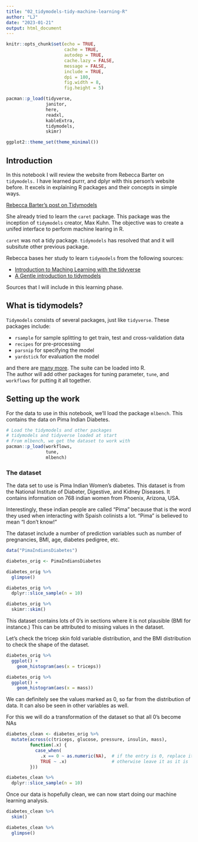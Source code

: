 ```yaml
---
title: "02_tidymodels-tidy-machine-learning-R"
author: "LJ"
date: "2023-01-21"
output: html_document
---
```


```r
knitr::opts_chunk$set(echo = TRUE, 
                      cache = TRUE,
                      autodep = TRUE,
                      cache.lazy = FALSE,
                      message = FALSE, 
                      include = TRUE,
                      dpi = 180,
                      fig.width = 8, 
                      fig.height = 5)

pacman::p_load(tidyverse,
               janitor,
               here,
               readxl,
               kableExtra,
               tidymodels,
               skimr)

ggplot2::theme_set(theme_minimal())

```

## Introduction

In this notebook I will review the website from Rebecca Barter on `tidymodels.`  I have learned purrr, and dplyr with
this person's website before.  It excels in explaining R packages and their concepts in simple ways.

[Rebecca Barter's post on Tidymodels](https://www.rebeccabarter.com/blog/2020-03-25_machine_learning/)

She already tried to learn the `caret` package.  This package was the inception of `tidymodels` creator,
Max Kuhn.  The objective was to create a unifed interface to perform machine learing in R.

`caret` was not a tidy package.  `tidymodels` has resolved that and it will subsitute
other previous package.

Rebecca bases her study to learn `tidymodels` from the following sources:

- [Introduction to Maching Learning with the tidyverse](https://education.rstudio.com/blog/2020/02/conf20-intro-ml/)
- [A Gentle introduction to tidymodels](https://education.rstudio.com/blog/2020/02/conf20-intro-ml/)

Sources that I will include in this learning phase.

## What is tidymodels?

`Tidymodels` consists of several packages, just like `tidyverse`.  These packages
include:

- `rsample` for sample splitting to get train, test and cross-validation data
- `recipes` for pre-processing
- `parsnip` for specifying the model
- `yardstick` for evaluation the model

and there are [many more](https://www.tidymodels.org/packages/).  The suite can be loaded into R.  
The author will add other packages for tuning parameter, `tune`, and `workflows` for putting it all together.

## Setting up the work

For the data to use in this notebook, we'll load the package `mlbench`.
This contains the data on Pima Indian Diabetes.

```r
# Load the tidymodels and other packages
# tidymodels and tidyverse loaded at start
# From mlbench, we get the dataset to work with
pacman::p_load(workflows,
               tune,
               mlbench)

```

### The dataset

The data set to use is Pima Indian Women's diabetes.  This dataset is from the National
Institute of Diabeter, Digestive, and Kidney Diseases.  It contains information on 
768 indian women from Phoenix, Arizona, USA.

Interestingly, these indian people are called "Pima" because that is the word they used 
when interacting with Spaish colinists a lot.  "Pima" is believed to mean "I don't know!"

The dataset include a number of prediction variables such as number of pregnancies, 
BMI, age, diabetes pedigree, etc.  

```r
data("PimaIndiansDiabetes")

diabetes_orig <- PimaIndiansDiabetes

diabetes_orig %>% 
  glimpse()

```

```r
diabetes_orig %>% 
  dplyr::slice_sample(n = 10)

```

```r
diabetes_orig %>% 
  skimr::skim()

```

This dataset contains lots of 0's in sections where it is not plausible (BMI for instance.)
This can be attributed to missing values in the dataset.

Let's check the tricep skin fold variable distribution, and the BMI distribution to check
the shape of the dataset.

```r
diabetes_orig %>% 
  ggplot() +
    geom_histogram(aes(x = triceps))

```


```r
diabetes_orig %>% 
  ggplot() +
    geom_histogram(aes(x = mass))

```

We can definitely see the values marked as 0, so far from the distribution of data.  It can 
also be seen in other variables as well.

For this we will do a transformation of the dataset so that all 0's become NAs

```r
diabetes_clean <- diabetes_orig %>% 
  mutate(across(c(triceps, glucose, pressure, insulin, mass),
         function(.x) {
           case_when(
             .x == 0 ~ as.numeric(NA),  # if the entry is 0, replace it for NA
             TRUE ~ .x)                 # otherwise leave it as it is
         }))

diabetes_clean %>% 
  dplyr::slice_sample(n = 10)

```
Once our data is hopefully clean, we can now start doing our machine learning analysis.


```r
diabetes_clean %>% 
  skim()
```


```r
diabetes_clean %>%
  glimpse()
```






























